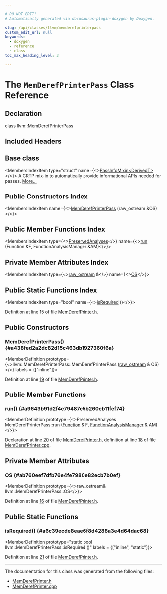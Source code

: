 ```yaml
---

# DO NOT EDIT!
# Automatically generated via docusaurus-plugin-doxygen by Doxygen.

slug: /api/classes/llvm/memderefprinterpass
custom_edit_url: null
keywords:
  - doxygen
  - reference
  - class
toc_max_heading_level: 3

---
```





# The `MemDerefPrinterPass` Class Reference

<DoxygenPage pluginConfig={pluginConfig}>



## Declaration

<CodeBlock>class llvm::MemDerefPrinterPass</CodeBlock>

## Included Headers

<IncludesList>
<IncludesListItem
  filePath="llvm/Analysis/MemDerefPrinter.h"
  permalink="/docs/api/files/include/include/llvm/include/llvm/analysis/memderefprinter-h"
  isLocal="true" />
</IncludesList>

## Base class

<MembersIndex>

<MembersIndexItem
  type="struct"
  name={<><a href="/docs/api/structs/llvm/passinfomixin">PassInfoMixin&lt;DerivedT&gt;</a></>}>
A CRTP mix-in to automatically provide informational APIs needed for passes. <a href="/docs/api/structs/llvm/passinfomixin/#details">More...</a>
</MembersIndexItem>

</MembersIndex>

## Public Constructors Index

<MembersIndex>

<MembersIndexItem
  name={<><a href="#a438fed2a2dc82d15c463db1927360f6a">MemDerefPrinterPass</a> (raw&#95;ostream &amp;OS)</>}>
</MembersIndexItem>

</MembersIndex>

## Public Member Functions Index

<MembersIndex>

<MembersIndexItem
  type={<><a href="/docs/api/classes/llvm/preservedanalyses">PreservedAnalyses</a></>}
  name={<><a href="#a9643b91d2f4e79487e5b260eb11fef74">run</a> (Function &amp;F, FunctionAnalysisManager &amp;AM)</>}>
</MembersIndexItem>

</MembersIndex>

## Private Member Attributes Index

<MembersIndex>

<MembersIndexItem
  type={<><a href="/docs/api/classes/llvm/raw-ostream">raw&#95;ostream</a> &amp;</>}
  name={<><a href="#ab760eef7dfb76e4fe7980e82ecb7b0ef">OS</a></>}>
</MembersIndexItem>

</MembersIndex>

## Public Static Functions Index

<MembersIndex>

<MembersIndexItem
  type="bool"
  name={<><a href="#a6c39ecde8eae6f8d4288a3e4d64dac68">isRequired</a> ()</>}>
</MembersIndexItem>

</MembersIndex>


Definition at line 15 of file <a href="/docs/api/files/include/include/llvm/include/llvm/analysis/memderefprinter-h">MemDerefPrinter.h</a>.

<SectionDefinition>

## Public Constructors

### MemDerefPrinterPass() {#a438fed2a2dc82d15c463db1927360f6a}

<MemberDefinition
  prototype={<>llvm::MemDerefPrinterPass::MemDerefPrinterPass (<a href="/docs/api/classes/llvm/raw-ostream">raw&#95;ostream</a> &amp; OS)</>}
  labels = {["inline"]}>

Definition at line <a href="/docs/api/files/include/include/llvm/include/llvm/analysis/memderefprinter-h/#l00019">19</a> of file <a href="/docs/api/files/include/include/llvm/include/llvm/analysis/memderefprinter-h">MemDerefPrinter.h</a>.
</MemberDefinition>

</SectionDefinition>

<SectionDefinition>

## Public Member Functions

### run() {#a9643b91d2f4e79487e5b260eb11fef74}

<MemberDefinition
  prototype={<>PreservedAnalyses MemDerefPrinterPass::run (<a href="/docs/api/classes/llvm/function">Function</a> &amp; F, <a href="/docs/api/namespaces/llvm/#adce09a5a0de0e3177eb00e932734af2f">FunctionAnalysisManager</a> &amp; AM)</>}>

Declaration at line <a href="/docs/api/files/include/include/llvm/include/llvm/analysis/memderefprinter-h/#l00020">20</a> of file <a href="/docs/api/files/include/include/llvm/include/llvm/analysis/memderefprinter-h">MemDerefPrinter.h</a>, definition at line <a href="/docs/api/files/lib/lib/analysis/memderefprinter-cpp/#l00018">18</a> of file <a href="/docs/api/files/lib/lib/analysis/memderefprinter-cpp">MemDerefPrinter.cpp</a>.
</MemberDefinition>

</SectionDefinition>

<SectionDefinition>

## Private Member Attributes

### OS {#ab760eef7dfb76e4fe7980e82ecb7b0ef}

<MemberDefinition
  prototype={<>raw&#95;ostream&amp; llvm::MemDerefPrinterPass::OS</>}>

Definition at line <a href="/docs/api/files/include/include/llvm/include/llvm/analysis/memderefprinter-h/#l00016">16</a> of file <a href="/docs/api/files/include/include/llvm/include/llvm/analysis/memderefprinter-h">MemDerefPrinter.h</a>.
</MemberDefinition>

</SectionDefinition>

<SectionDefinition>

## Public Static Functions

### isRequired() {#a6c39ecde8eae6f8d4288a3e4d64dac68}

<MemberDefinition
  prototype="static bool llvm::MemDerefPrinterPass::isRequired ()"
  labels = {["inline", "static"]}>

Definition at line <a href="/docs/api/files/include/include/llvm/include/llvm/analysis/memderefprinter-h/#l00021">21</a> of file <a href="/docs/api/files/include/include/llvm/include/llvm/analysis/memderefprinter-h">MemDerefPrinter.h</a>.
</MemberDefinition>

</SectionDefinition>

<hr/>

The documentation for this class was generated from the following files:

<ul>
<li><a href="/docs/api/files/include/include/llvm/include/llvm/analysis/memderefprinter-h">MemDerefPrinter.h</a></li>
<li><a href="/docs/api/files/lib/lib/analysis/memderefprinter-cpp">MemDerefPrinter.cpp</a></li>
</ul>

</DoxygenPage>
